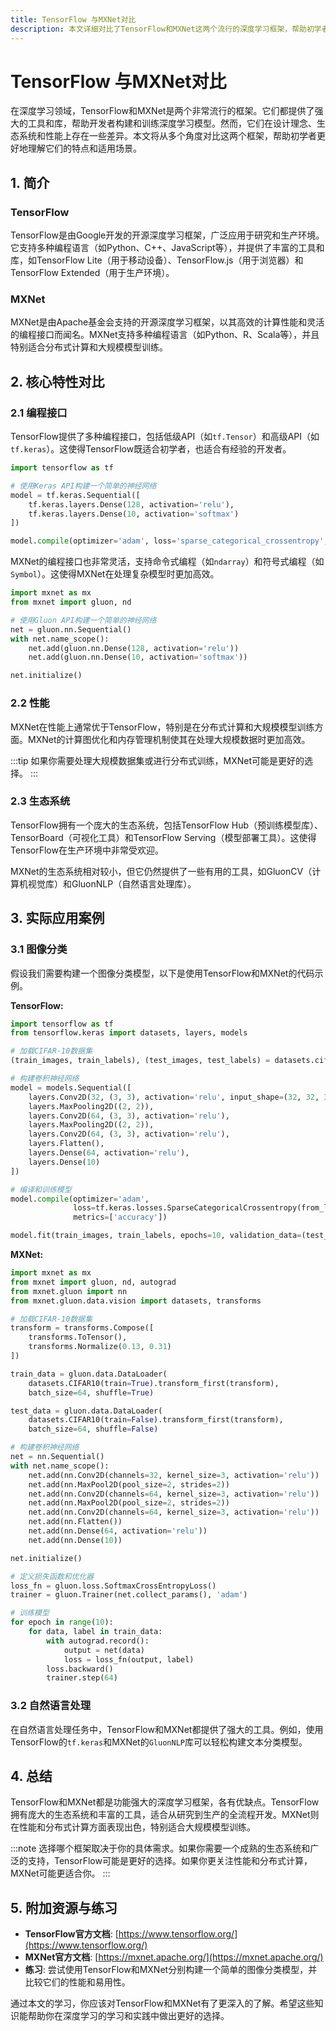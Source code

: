 ```yaml
---
title: TensorFlow 与MXNet对比
description: 本文详细对比了TensorFlow和MXNet这两个流行的深度学习框架，帮助初学者理解它们的异同点、适用场景以及如何选择。
---
```


# TensorFlow 与MXNet对比

在深度学习领域，TensorFlow和MXNet是两个非常流行的框架。它们都提供了强大的工具和库，帮助开发者构建和训练深度学习模型。然而，它们在设计理念、生态系统和性能上存在一些差异。本文将从多个角度对比这两个框架，帮助初学者更好地理解它们的特点和适用场景。

## 1. 简介

### TensorFlow
TensorFlow是由Google开发的开源深度学习框架，广泛应用于研究和生产环境。它支持多种编程语言（如Python、C++、JavaScript等），并提供了丰富的工具和库，如TensorFlow Lite（用于移动设备）、TensorFlow.js（用于浏览器）和TensorFlow Extended（用于生产环境）。

### MXNet
MXNet是由Apache基金会支持的开源深度学习框架，以其高效的计算性能和灵活的编程接口而闻名。MXNet支持多种编程语言（如Python、R、Scala等），并且特别适合分布式计算和大规模模型训练。

## 2. 核心特性对比

### 2.1 编程接口
TensorFlow提供了多种编程接口，包括低级API（如`tf.Tensor`）和高级API（如`tf.keras`）。这使得TensorFlow既适合初学者，也适合有经验的开发者。

```python
import tensorflow as tf

# 使用Keras API构建一个简单的神经网络
model = tf.keras.Sequential([
    tf.keras.layers.Dense(128, activation='relu'),
    tf.keras.layers.Dense(10, activation='softmax')
])

model.compile(optimizer='adam', loss='sparse_categorical_crossentropy', metrics=['accuracy'])
```

MXNet的编程接口也非常灵活，支持命令式编程（如`ndarray`）和符号式编程（如`Symbol`）。这使得MXNet在处理复杂模型时更加高效。

```python
import mxnet as mx
from mxnet import gluon, nd

# 使用Gluon API构建一个简单的神经网络
net = gluon.nn.Sequential()
with net.name_scope():
    net.add(gluon.nn.Dense(128, activation='relu'))
    net.add(gluon.nn.Dense(10, activation='softmax'))

net.initialize()
```

### 2.2 性能
MXNet在性能上通常优于TensorFlow，特别是在分布式计算和大规模模型训练方面。MXNet的计算图优化和内存管理机制使其在处理大规模数据时更加高效。

:::tip
如果你需要处理大规模数据集或进行分布式训练，MXNet可能是更好的选择。
:::

### 2.3 生态系统
TensorFlow拥有一个庞大的生态系统，包括TensorFlow Hub（预训练模型库）、TensorBoard（可视化工具）和TensorFlow Serving（模型部署工具）。这使得TensorFlow在生产环境中非常受欢迎。

MXNet的生态系统相对较小，但它仍然提供了一些有用的工具，如GluonCV（计算机视觉库）和GluonNLP（自然语言处理库）。

## 3. 实际应用案例

### 3.1 图像分类
假设我们需要构建一个图像分类模型，以下是使用TensorFlow和MXNet的代码示例。

**TensorFlow:**
```python
import tensorflow as tf
from tensorflow.keras import datasets, layers, models

# 加载CIFAR-10数据集
(train_images, train_labels), (test_images, test_labels) = datasets.cifar10.load_data()

# 构建卷积神经网络
model = models.Sequential([
    layers.Conv2D(32, (3, 3), activation='relu', input_shape=(32, 32, 3)),
    layers.MaxPooling2D((2, 2)),
    layers.Conv2D(64, (3, 3), activation='relu'),
    layers.MaxPooling2D((2, 2)),
    layers.Conv2D(64, (3, 3), activation='relu'),
    layers.Flatten(),
    layers.Dense(64, activation='relu'),
    layers.Dense(10)
])

# 编译和训练模型
model.compile(optimizer='adam',
              loss=tf.keras.losses.SparseCategoricalCrossentropy(from_logits=True),
              metrics=['accuracy'])

model.fit(train_images, train_labels, epochs=10, validation_data=(test_images, test_labels))
```

**MXNet:**
```python
import mxnet as mx
from mxnet import gluon, nd, autograd
from mxnet.gluon import nn
from mxnet.gluon.data.vision import datasets, transforms

# 加载CIFAR-10数据集
transform = transforms.Compose([
    transforms.ToTensor(),
    transforms.Normalize(0.13, 0.31)
])

train_data = gluon.data.DataLoader(
    datasets.CIFAR10(train=True).transform_first(transform),
    batch_size=64, shuffle=True)

test_data = gluon.data.DataLoader(
    datasets.CIFAR10(train=False).transform_first(transform),
    batch_size=64, shuffle=False)

# 构建卷积神经网络
net = nn.Sequential()
with net.name_scope():
    net.add(nn.Conv2D(channels=32, kernel_size=3, activation='relu'))
    net.add(nn.MaxPool2D(pool_size=2, strides=2))
    net.add(nn.Conv2D(channels=64, kernel_size=3, activation='relu'))
    net.add(nn.MaxPool2D(pool_size=2, strides=2))
    net.add(nn.Conv2D(channels=64, kernel_size=3, activation='relu'))
    net.add(nn.Flatten())
    net.add(nn.Dense(64, activation='relu'))
    net.add(nn.Dense(10))

net.initialize()

# 定义损失函数和优化器
loss_fn = gluon.loss.SoftmaxCrossEntropyLoss()
trainer = gluon.Trainer(net.collect_params(), 'adam')

# 训练模型
for epoch in range(10):
    for data, label in train_data:
        with autograd.record():
            output = net(data)
            loss = loss_fn(output, label)
        loss.backward()
        trainer.step(64)
```

### 3.2 自然语言处理
在自然语言处理任务中，TensorFlow和MXNet都提供了强大的工具。例如，使用TensorFlow的`tf.keras`和MXNet的`GluonNLP`库可以轻松构建文本分类模型。

## 4. 总结

TensorFlow和MXNet都是功能强大的深度学习框架，各有优缺点。TensorFlow拥有庞大的生态系统和丰富的工具，适合从研究到生产的全流程开发。MXNet则在性能和分布式计算方面表现出色，特别适合大规模模型训练。

:::note
选择哪个框架取决于你的具体需求。如果你需要一个成熟的生态系统和广泛的支持，TensorFlow可能是更好的选择。如果你更关注性能和分布式计算，MXNet可能更适合你。
:::

## 5. 附加资源与练习

- **TensorFlow官方文档**: [https://www.tensorflow.org/](https://www.tensorflow.org/)
- **MXNet官方文档**: [https://mxnet.apache.org/](https://mxnet.apache.org/)
- **练习**: 尝试使用TensorFlow和MXNet分别构建一个简单的图像分类模型，并比较它们的性能和易用性。

通过本文的学习，你应该对TensorFlow和MXNet有了更深入的了解。希望这些知识能帮助你在深度学习的学习和实践中做出更好的选择。